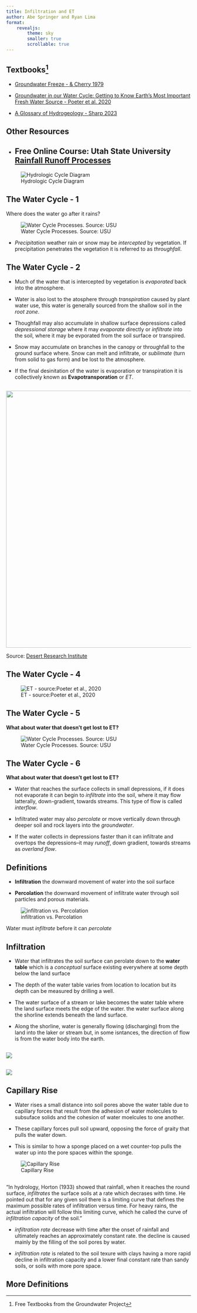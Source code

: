 ```yaml
---
title: Infiltration and ET
author: Abe Springer and Ryan Lima
format: 
    revealjs:
        theme: sky
        smaller: true
        scrollable: true
---
```



## Textbooks^[Free Textbooks from the Groundwater Project]{.smaller}

- [Groundwater Freeze - & Cherry 1979](https://fc79.gw-project.org/english/) 

- [Groundwater in our Water Cycle: Getting to Know Earth's Most Important Fresh Water Source - Poeter et al. 2020](https://gw-project.org/books/groundwater-in-our-water-cycle/) 

- [A Glossary of Hydrogeology - Sharp 2023](https://gw-project.org/books/a-glossary-of-hydrogeology) 


## Other Resources {.smaller}

- Free Online Course: Utah State University [Rainfall Runoff Processes](https://uwrl.usu.edu/hydrology/rrp/welcome)
---

![Hydrologic Cycle Diagram](Images/WaterCycleEncyclopediaBritannica.PNG)

## The Water Cycle - 1 {.smaller}
Where does the water go after it rains?

![Water Cycle Processes. Source: USU](Images/Physical_runoff_processes_USU.PNG)

- *Precipitation* weather rain or snow may be *intercepted* by vegetation. If precipitation penetrates the vegetation it is referred to as *throughfall*. 

## The Water Cycle - 2 {.smaller}


- Much of the water that is intercepted by vegetation is *evaporated* back into the atmosphere. 
- Water is also lost to the atosphere through *transpiration* caused by plant water use, this water is generally sourced from the shallow soil in the *root zone*.
- Thoughfall may also accumulate in shallow surface depressions called *depressional storage* where it may *evaporate* directly or *infiltrate* into the soil, where it may be evporated from the soil surface or transpired.
- Snow may accumulate on branches in the canopy or throughfall to the ground surface where. Snow can melt and infiltrate, or *sublimate* (turn from solid to gas form) and be lost to the atmosphere. 

- If the final desinitation of the water is evaporation or transpiration it is collectively known as **Evapotransporation** or *ET*. 

## {.smaller}

![](Images/Inflows and Outlfows.jpg){.absolute top=5 left=5 width="900" height="700"}

::: aside
Source: [Desert Research Institute](https://phys.org/news/2024-05-climate-streamflow-upper-colorado-river.html)
:::

## The Water Cycle - 4 {.smaller}

![ET - source:Poeter et al., 2020 ](Images/Poeter et al Transpiration or ET.PNG)


## The Water Cycle - 5 {.smaller}

**What about water that doesn't get lost to ET?**

![Water Cycle Processes. Source: USU](Images/Physical_runoff_processes_USU.PNG)

## The Water Cycle - 6 {.smaller}

**What about water that doesn't get lost to ET?**

- Water that reaches the surface collects in small depressions, if it does not evaporate it can begin to *infiltrate* into the soil, where it may flow latterally, down-gradient, towards streams. This type of flow is called *interflow*. 

- Infiltrated water may also *percolate* or move vertically down through deeper soil and rock layers into the *groundwater*.

- If the water collects in depressions faster than it can infiltrate and overtops the depressions--it may *runoff*, down gradient, towards streams as *overland flow*.


## Definitions {.smaller}

- **Infiltration** the downward movement of water into the soil surface

- **Percolation** the downward movement of infiltrate water through soil particles and porous materials. 

![infiltration vs. Percolation](Images/InfiltrationvsPercolation.PNG)

Water must *infiltrate* before it can *percolate* 

## Infiltration  {.smaller}

- Water that infiltrates the soil surface can perolate down to the **water table** which is a *conceptual* surface existing everywhere at some depth below the land surface

- The depth of the water table varies from location to location but its depth can be measured by drilling a well. 

- The water surface of a stream or lake becomes the water table where the land surface meets the edge of the water. the water surface along the shorline extends beneath the land surface. 

- Along the shorline, water is generally flowing (discharging) from the land into the laker or stream but, in some isntances, the direction of flow is from the water body into the earth. 

## {.smaller}

![](Images/Saturated_unsaturated_cross_section_USGS.PNG)

## {.smaller}

![](Images/Poeter et al 2020 Saturated Unsaturated_capilary.PNG)

## Capillary Rise {.smaller}

- Water rises a small distance into soil pores above the water table due to capillary forces that result from the adhesion of water molecules to subsuface solids and the cohesion of water moelcules to one another.

- These capillary forces pull soil upward, opposing the force of graity that pulls the water down. 

- This is similar to how a sponge placed on a wet counter-top pulls the water up into the pore spaces within the sponge.

![Capillary Rise](Images/Capillary_Rise_USU_course.PNG)


## {.smaller}

"In hydrology, Horton (1933) showed that rainfall, when it reaches the round surface, *infiltrates* the surface soils at a rate which decrases with time. He pointed out that for any given soil there is a limiting curve that defines the maximum possible rates of infiltration versus time. For heavy rains, the actual infiltration will follow this limiting curve, which he called the curve of *infiltration capacity* of the soil."

- *infiltration rate* decrease with time after the onset of rainfall and ultimately reaches an approximately constant rate. the decline is caused mainly by the filling of the soil pores by water.

- *infiltration rate* is related to the soil texure with clays having a more rapid decline in infiltration capacity and a lower final constant rate than sandy soils, or soils with more pore space.


## More Definitions {.smaller}



